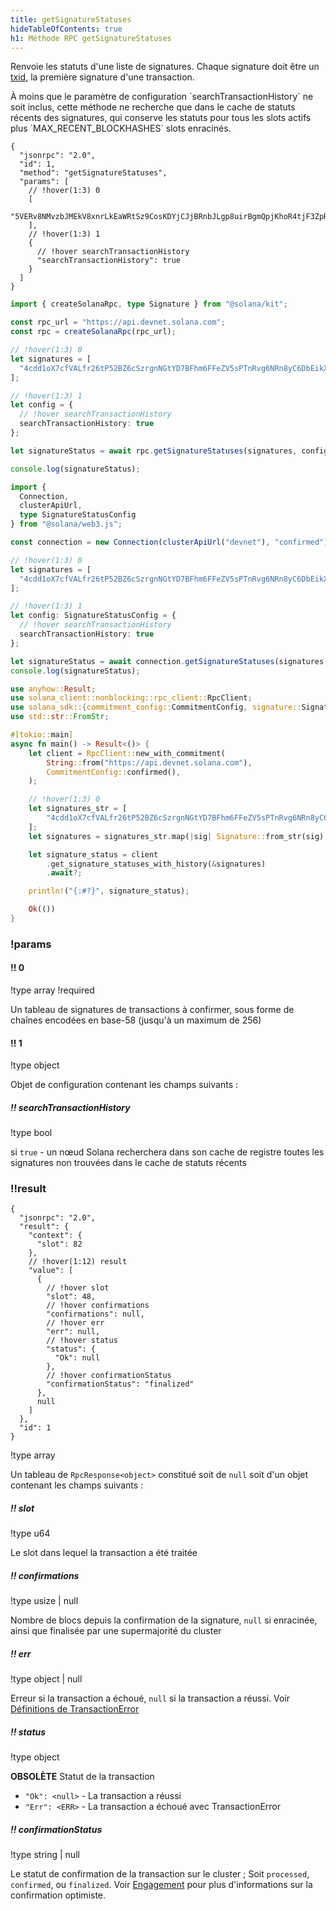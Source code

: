 ```yaml
---
title: getSignatureStatuses
hideTableOfContents: true
h1: Méthode RPC getSignatureStatuses
---
```


Renvoie les statuts d'une liste de signatures. Chaque signature doit être un
[txid](/docs/references/terminology#transaction-id), la première signature d'une
transaction.

<Callout type="info">
  À moins que le paramètre de configuration `searchTransactionHistory` ne soit
  inclus, cette méthode ne recherche que dans le cache de statuts récents des
  signatures, qui conserve les statuts pour tous les slots actifs plus
  `MAX_RECENT_BLOCKHASHES` slots enracinés.
</Callout>

<APIMethod>

```jsonc !!request curl
{
  "jsonrpc": "2.0",
  "id": 1,
  "method": "getSignatureStatuses",
  "params": [
    // !hover(1:3) 0
    [
      "5VERv8NMvzbJMEkV8xnrLkEaWRtSz9CosKDYjCJjBRnbJLgp8uirBgmQpjKhoR4tjF3ZpRzrFmBV6UjKdiSZkQUW"
    ],
    // !hover(1:3) 1
    {
      // !hover searchTransactionHistory
      "searchTransactionHistory": true
    }
  ]
}
```

```ts !!request title="Kit"
import { createSolanaRpc, type Signature } from "@solana/kit";

const rpc_url = "https://api.devnet.solana.com";
const rpc = createSolanaRpc(rpc_url);

// !hover(1:3) 0
let signatures = [
  "4cdd1oX7cfVALfr26tP52BZ6cSzrgnNGtYD7BFhm6FFeZV5sPTnRvg6NRn8yC6DbEikXcrNChBM5vVJnTgKhGhVu" as unknown as Signature
];

// !hover(1:3) 1
let config = {
  // !hover searchTransactionHistory
  searchTransactionHistory: true
};

let signatureStatus = await rpc.getSignatureStatuses(signatures, config).send();

console.log(signatureStatus);
```

```ts !!request title="web3.js"
import {
  Connection,
  clusterApiUrl,
  type SignatureStatusConfig
} from "@solana/web3.js";

const connection = new Connection(clusterApiUrl("devnet"), "confirmed");

// !hover(1:3) 0
let signatures = [
  "4cdd1oX7cfVALfr26tP52BZ6cSzrgnNGtYD7BFhm6FFeZV5sPTnRvg6NRn8yC6DbEikXcrNChBM5vVJnTgKhGhVu"
];

// !hover(1:3) 1
let config: SignatureStatusConfig = {
  // !hover searchTransactionHistory
  searchTransactionHistory: true
};

let signatureStatus = await connection.getSignatureStatuses(signatures, config);
console.log(signatureStatus);
```

```rs !!request title="Rust"
use anyhow::Result;
use solana_client::nonblocking::rpc_client::RpcClient;
use solana_sdk::{commitment_config::CommitmentConfig, signature::Signature};
use std::str::FromStr;

#[tokio::main]
async fn main() -> Result<()> {
    let client = RpcClient::new_with_commitment(
        String::from("https://api.devnet.solana.com"),
        CommitmentConfig::confirmed(),
    );

    // !hover(1:3) 0
    let signatures_str = [
        "4cdd1oX7cfVALfr26tP52BZ6cSzrgnNGtYD7BFhm6FFeZV5sPTnRvg6NRn8yC6DbEikXcrNChBM5vVJnTgKhGhVu",
    ];
    let signatures = signatures_str.map(|sig| Signature::from_str(sig).unwrap());

    let signature_status = client
        .get_signature_statuses_with_history(&signatures)
        .await?;

    println!("{:#?}", signature_status);

    Ok(())
}
```

### !params

#### !! 0

!type array
!required

Un tableau de signatures de transactions à confirmer, sous forme de chaînes
encodées en base-58 (jusqu'à un maximum de 256)

#### !! 1

!type object

Objet de configuration contenant les champs suivants :

##### !! searchTransactionHistory

!type bool

si `true` - un nœud Solana recherchera dans son cache de registre toutes les
signatures non trouvées dans le cache de statuts récents

### !!result

```jsonc !response
{
  "jsonrpc": "2.0",
  "result": {
    "context": {
      "slot": 82
    },
    // !hover(1:12) result
    "value": [
      {
        // !hover slot
        "slot": 48,
        // !hover confirmations
        "confirmations": null,
        // !hover err
        "err": null,
        // !hover status
        "status": {
          "Ok": null
        },
        // !hover confirmationStatus
        "confirmationStatus": "finalized"
      },
      null
    ]
  },
  "id": 1
}
```

!type array

Un tableau de `RpcResponse<object>` constitué soit de `null` soit d'un objet
contenant les champs suivants :

##### !! slot

!type u64

Le slot dans lequel la transaction a été traitée

##### !! confirmations

!type usize | null

Nombre de blocs depuis la confirmation de la signature, `null` si enracinée,
ainsi que finalisée par une supermajorité du cluster

##### !! err

!type object | null

Erreur si la transaction a échoué, `null` si la transaction a réussi. Voir
[Définitions de TransactionError](https://github.com/anza-xyz/solana-sdk/blob/50dfbd088c51b7229c67d432d8c8801dafaa7904/transaction-error/src/lib.rs#L15)

##### !! status

!type object

**OBSOLÈTE** Statut de la transaction

- `"Ok": <null>` - La transaction a réussi
- `"Err": <ERR>` - La transaction a échoué avec TransactionError

##### !! confirmationStatus

!type string | null

Le statut de confirmation de la transaction sur le cluster ; Soit `processed`,
`confirmed`, ou `finalized`. Voir
[Engagement](/docs/rpc/#configuring-state-commitment) pour plus d'informations
sur la confirmation optimiste.

</APIMethod>
